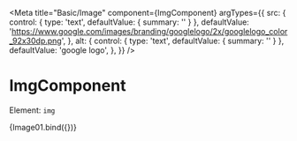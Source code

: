 
<Meta
  title="Basic/Image"
  component={ImgComponent}
  argTypes={{
    src: {
      control: { type: 'text', defaultValue: { summary: '' } },
      defaultValue:
        'https://www.google.com/images/branding/googlelogo/2x/googlelogo_color_92x30dp.png',
    },
    alt: {
      control: { type: 'text', defaultValue: { summary: '' } },
      defaultValue: 'google logo',
    },
  }}
/>

# ImgComponent

Element: `img`


<Story name="Image">{Image01.bind({})}</Story>
